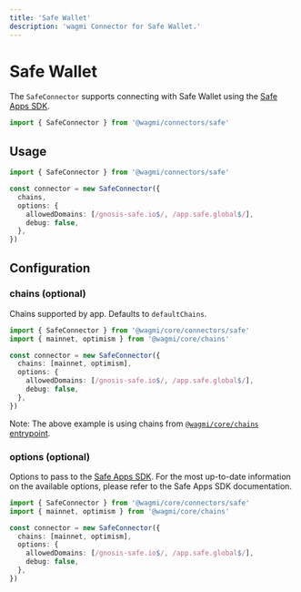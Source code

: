 ```yaml
---
title: 'Safe Wallet'
description: 'wagmi Connector for Safe Wallet.'
---
```



# Safe Wallet

The `SafeConnector` supports connecting with Safe Wallet using the [Safe Apps SDK](https://github.com/safe-global/safe-apps-sdk).

```ts
import { SafeConnector } from '@wagmi/connectors/safe'
```

## Usage

```ts
import { SafeConnector } from '@wagmi/connectors/safe'

const connector = new SafeConnector({
  chains,
  options: {
    allowedDomains: [/gnosis-safe.io$/, /app.safe.global$/],
    debug: false,
  },
})
```

## Configuration

### chains (optional)

Chains supported by app. Defaults to `defaultChains`.

```ts {5}
import { SafeConnector } from '@wagmi/core/connectors/safe'
import { mainnet, optimism } from '@wagmi/core/chains'

const connector = new SafeConnector({
  chains: [mainnet, optimism],
  options: {
    allowedDomains: [/gnosis-safe.io$/, /app.safe.global$/],
    debug: false,
  },
})
```

Note: The above example is using chains from [`@wagmi/core/chains` entrypoint](/react/chains#wagmicorechains).

### options (optional)

Options to pass to the [Safe Apps SDK](https://github.com/safe-global/safe-apps-sdk/tree/main/packages/safe-apps-sdk). For
the most up-to-date information on the available options, please refer to the Safe Apps SDK documentation.

```ts {6-9}
import { SafeConnector } from '@wagmi/core/connectors/safe'
import { mainnet, optimism } from '@wagmi/core/chains'

const connector = new SafeConnector({
  chains: [mainnet, optimism],
  options: {
    allowedDomains: [/gnosis-safe.io$/, /app.safe.global$/],
    debug: false,
  },
})
```
